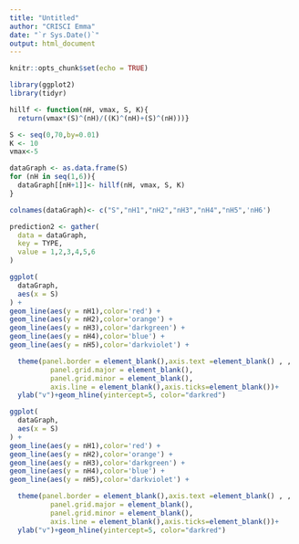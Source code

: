 ```yaml
---
title: "Untitled"
author: "CRISCI Emma"
date: "`r Sys.Date()`"
output: html_document
---
```


```r
knitr::opts_chunk$set(echo = TRUE)
```

```r
library(ggplot2)
library(tidyr)
```

```r
hillf <- function(nH, vmax, S, K){
  return(vmax*(S)^(nH)/((K)^(nH)+(S)^(nH)))}
```

```r
S <- seq(0,70,by=0.01)
K <- 10
vmax<-5
```

```r
dataGraph <- as.data.frame(S)
for (nH in seq(1,6)){
  dataGraph[[nH+1]]<- hillf(nH, vmax, S, K)
}
```


```r
colnames(dataGraph)<- c("S","nH1","nH2","nH3","nH4","nH5",'nH6')
```

```r
prediction2 <- gather(
  data = dataGraph,
  key = TYPE,
  value = 1,2,3,4,5,6
)
```

```r
ggplot(
  dataGraph,
  aes(x = S)
) +
geom_line(aes(y = nH1),color='red') +
geom_line(aes(y = nH2),color='orange') +
geom_line(aes(y = nH3),color='darkgreen') +
geom_line(aes(y = nH4),color='blue') +
geom_line(aes(y = nH5),color='darkviolet') +

  theme(panel.border = element_blank(),axis.text =element_blank() , ,
          panel.grid.major = element_blank(),
          panel.grid.minor = element_blank(),
          axis.line = element_blank(),axis.ticks=element_blank())+
  ylab("v")+geom_hline(yintercept=5, color="darkred")
```
```r
ggplot(
  dataGraph,
  aes(x = S)
) +
geom_line(aes(y = nH1),color='red') +
geom_line(aes(y = nH2),color='orange') +
geom_line(aes(y = nH3),color='darkgreen') +
geom_line(aes(y = nH4),color='blue') +
geom_line(aes(y = nH5),color='darkviolet') +

  theme(panel.border = element_blank(),axis.text =element_blank() , ,
          panel.grid.major = element_blank(),
          panel.grid.minor = element_blank(),
          axis.line = element_blank(),axis.ticks=element_blank())+
  ylab("v")+geom_hline(yintercept=5, color="darkred")
```

